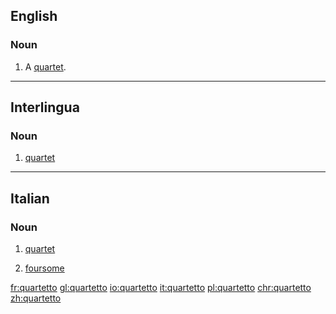 ==English==

===Noun===
{{en-noun|s|quartetti}}

# {{cx|archaic|lang=en}} A [[quartet]].

----

==Interlingua==

===Noun===
{{ia-noun}}

# [[quartet]]

----

==Italian==

===Noun===
{{it-noun|m}}

# {{context|music|lang=it}} [[quartet]]
# [[foursome]]

[[fr:quartetto]]
[[gl:quartetto]]
[[io:quartetto]]
[[it:quartetto]]
[[pl:quartetto]]
[[chr:quartetto]]
[[zh:quartetto]]